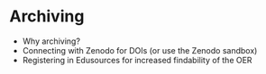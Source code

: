 # Archiving

-   Why archiving?
-   Connecting with Zenodo for DOIs (or use the Zenodo sandbox)
-   Registering in Edusources for increased findability of the OER
